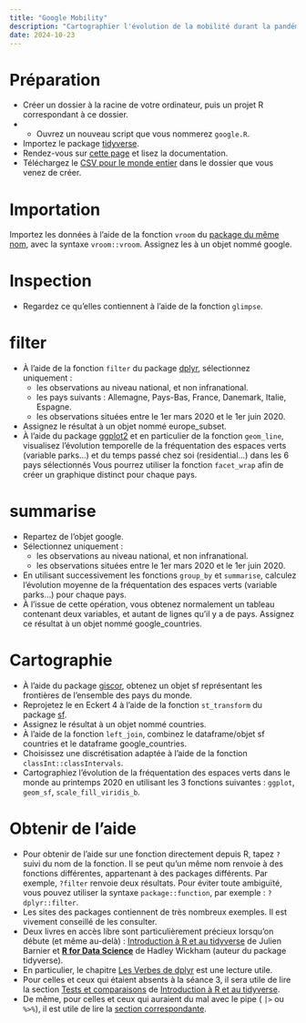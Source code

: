 ```yaml
---
title: "Google Mobility"
description: "Cartographier l'évolution de la mobilité durant la pandémie"
date: 2024-10-23
---
```


# Préparation

- Créer un dossier à la racine de votre ordinateur, puis un projet R correspondant à ce dossier.
- - Ouvrez un nouveau script que vous nommerez `google.R`.
- Importez le package [tidyverse](https://www.tidyverse.org/packages/).
- Rendez-vous sur [cette page](https://www.google.com/covid19/mobility/) et lisez la documentation.
- Téléchargez le [CSV pour le monde entier](https://www.gstatic.com/covid19/mobility/Global_Mobility_Report.csv) dans le dossier que vous venez de créer.

# Importation

Importez les données à l'aide de la fonction `vroom` du [package du même nom](https://vroom.r-lib.org/), avec la syntaxe `vroom::vroom`. Assignez les à un objet nommé google.

# Inspection

- Regardez ce qu'elles contiennent à l'aide de la fonction `glimpse`.

# filter

- À l'aide de la fonction `filter` du package [dplyr](https://dplyr.tidyverse.org/), sélectionnez uniquement :
  + les observations au niveau national, et non infranational.
  + les pays suivants : Allemagne, Pays-Bas, France, Danemark, Italie, Espagne.
  + les observations situées entre le 1er mars 2020 et le 1er juin 2020.
- Assignez le résultat à un objet nommé europe_subset.
- À l'aide du package [ggplot2](https://ggplot2.tidyverse.org/) et en particulier de la fonction `geom_line`, visualisez l'évolution temporelle de la fréquentation des espaces verts (variable parks...) et du temps passé chez soi (residential...) dans les 6 pays sélectionnés Vous pourrez utiliser la fonction `facet_wrap` afin de créer un graphique distinct pour chaque pays.

# summarise

- Repartez de l'objet google.
- Sélectionnez uniquement : 
  + les observations au niveau national, et non infranational.
  + les observations situées entre le 1er mars 2020 et le 1er juin 2020.
- En utilisant successivement les fonctions `group_by` et `summarise`, calculez l'évolution moyenne de la fréquentation des espaces verts (variable parks...) pour chaque pays.
- À l'issue de cette opération, vous obtenez normalement un tableau contenant deux variables, et autant de lignes qu'il y a de pays. Assignez ce résultat à un objet nommé google_countries.

# Cartographie

- À l'aide du package [giscor](https://ropengov.github.io/giscoR/), obtenez un objet sf représentant les frontières de l'ensemble des pays du monde.
- Reprojetez le en Eckert 4 à l'aide de la fonction `st_transform` du package [sf](https://r-spatial.github.io/sf/).
- Assignez le résultat à un objet nommé countries.
- À l'aide de la fonction `left_join`, combinez le dataframe/objet sf countries et le dataframe google_countries.
- Choisissez une discrétisation adaptée à l'aide de la fonction `classInt::classIntervals`. 
- Cartographiez l'évolution de la fréquentation des espaces verts dans le monde au printemps 2020 en utilisant les 3 fonctions suivantes : `ggplot`, `geom_sf`, `scale_fill_viridis_b`. 

# Obtenir de l'aide

- Pour obtenir de l'aide sur une fonction directement depuis R, tapez `?` suivi du nom de la fonction. Il se peut qu'un même nom renvoie à des fonctions différentes, appartenant à des packages différents. Par exemple, `?filter` renvoie deux résultats. Pour éviter toute ambiguïté, vous pouvez utiliser la syntaxe `package::function`, par exemple : `?dplyr::filter`. 
- Les sites des packages contiennent de très nombreux exemples. Il est vivement conseillé de les consulter.
- Deux livres en accès libre sont particulièrement précieux lorsqu'on débute (et même au-delà) : [Introduction à R et au tidyverse](https://juba.github.io/tidyverse/) de Julien Barnier et **[R for Data Science](https://r4ds.hadley.nz/)** de Hadley Wickham (auteur du package tidyverse).
- En particulier, le chapitre [Les Verbes de dplyr](https://juba.github.io/tidyverse/10-dplyr.html) est une lecture utile.
- Pour celles et ceux qui étaient absents à la séance 3, il sera utile de lire la section [Tests et comparaisons](https://juba.github.io/tidyverse/09-recodages.html#sec-tests) de [Introduction à R et au tidyverse](https://juba.github.io/tidyverse/).
- De même, pour celles et ceux qui auraient du mal avec le pipe ( `|>` ou `%>%`), il est utile de lire la [section correspondante](https://juba.github.io/tidyverse/10-dplyr.html#sec-pipe).